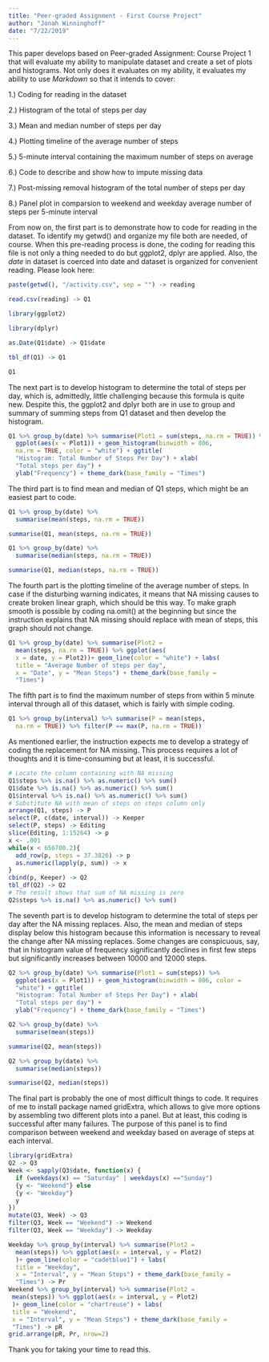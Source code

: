 ```yaml
---
title: "Peer-graded Assignment - First Course Project"
author: "Jonah Winninghoff"
date: "7/22/2019"
---
```

This paper develops based on Peer-graded Assignment: Course Project 1 that will evaluate my ability to manipulate dataset and create a set of plots and histograms. Not only does it evaluates on my ability, it evaluates my ability to use *Markdown* so that it intends to cover:

1.) Coding for reading in the dataset

2.) Histogram of the total of steps per day  

3.) Mean and median number of steps per day  

4.) Plotting timeline of the average number of steps  

5.) 5-minute interval containing the maximum number of steps on average  

6.) Code to describe and show how to impute missing data  

7.) Post-missing removal histogram of the total number of steps per day  

8.) Panel plot in comparsion to weekend and weekday average number of steps per 5-minute interval

From now on, the first part is to demonstrate how to code for reading in the dataset. To identify my getwd() and organize my file both are needed, of course. When this pre-reading process is done, the coding for reading this file is not only a thing needed to do but ggplot2, dplyr are applied. Also, the *date* in dataset is coerced into date and dataset is organized for convenient reading. Please look here:  

```r
paste(getwd(), "/activity.csv", sep = "") -> reading

read.csv(reading) -> Q1

library(ggplot2)

library(dplyr)

as.Date(Q1$date) -> Q1$date

tbl_df(Q1) -> Q1

Q1
```

The next part is to develop histogram to determine the total of steps per day, which is, admittedly, little challenging because this formula is quite new. Despite this, the ggplot2 and dplyr both are in use to group and summary of summing steps from Q1 dataset and then develop the histogram.

```r
Q1 %>% group_by(date) %>% summarise(Plot1 = sum(steps, na.rm = TRUE)) %>% 
  ggplot(aes(x = Plot1)) + geom_histogram(binwidth = 806, 
  na.rm = TRUE, color = "white") + ggtitle(
  "Histogram: Total Number of Steps Per Day") + xlab(
  "Total steps per day") + 
  ylab("Frequency") + theme_dark(base_family = "Times")

```

The third part is to find mean and median of Q1 steps, which might be an easiest part to code.

```r
Q1 %>% group_by(date) %>%
  summarise(mean(steps, na.rm = TRUE))

summarise(Q1, mean(steps, na.rm = TRUE))

Q1 %>% group_by(date) %>%
  summarise(median(steps, na.rm = TRUE))

summarise(Q1, median(steps, na.rm = TRUE))
```

The fourth part is the plotting timeline of the average number of steps. In case if the disturbing warning indicates, it means that NA missing causes to create broken linear graph, which should be this way. To make graph smooth is possible by coding na.omit() at the beginning but since the instruction explains that NA missing should replace with mean of steps, this graph should not change.

```r
Q1 %>% group_by(date) %>% summarise(Plot2 = 
  mean(steps, na.rm = TRUE)) %>% ggplot(aes(
  x = date, y = Plot2))+ geom_line(color = "white") + labs(
  title = "Average Number of steps per day", 
  x = "Date", y = "Mean Steps") + theme_dark(base_family = 
  "Times")
```

The fifth part is to find the maximum number of steps from within 5 minute interval through all of this dataset, which is fairly with simple coding.

```r
Q1 %>% group_by(interval) %>% summarise(P = mean(steps, 
  na.rm = TRUE)) %>% filter(P == max(P, na.rm = TRUE))
```

As mentioned earlier, the instruction expects me to develop a strategy of coding the replacement for NA missing. This process requires a lot of thoughts and it is time-consuming but at least, it is successful.

```r
# Locate the column containing with NA missing
Q1$steps %>% is.na() %>% as.numeric() %>% sum()
Q1$date %>% is.na() %>% as.numeric() %>% sum()
Q1$interval %>% is.na() %>% as.numeric() %>% sum()
# Substitute NA with mean of steps on steps column only
arrange(Q1, steps) -> P
select(P, c(date, interval)) -> Keeper
select(P, steps) -> Editing
slice(Editing, 1:15264) -> p
x <- .001
while(x < 656700.2){
  add_row(p, steps = 37.3826) -> p
  as.numeric(lapply(p, sum)) -> x
}
cbind(p, Keeper) -> Q2
tbl_df(Q2) -> Q2
# The result shows that sum of NA missing is zero
Q2$steps %>% is.na() %>% as.numeric() %>% sum()
```

The seventh part is to develop histogram to determine the total of steps per day after the NA missing replaces. Also, the mean and median of steps display below this histogram because this information is necessary to reveal the change after NA missing replaces. Some changes are conspicuous, say, that in histogram value of frequency significantly declines in first few steps but significantly increases between 10000 and 12000 steps.

```r
Q2 %>% group_by(date) %>% summarise(Plot1 = sum(steps)) %>% 
  ggplot(aes(x = Plot1)) + geom_histogram(binwidth = 806, color = 
  "white") + ggtitle(
  "Histogram: Total Number of Steps Per Day") + xlab(
  "Total steps per day") + 
  ylab("Frequency") + theme_dark(base_family = "Times")

Q2 %>% group_by(date) %>%
  summarise(mean(steps))

summarise(Q2, mean(steps))

Q2 %>% group_by(date) %>%
  summarise(median(steps))

summarise(Q2, median(steps))
```

The final part is probably the one of most difficult things to code. It requires of me to install package named gridExtra, which allows to give more options by assembling two different plots into a panel. But at least, this coding is successful after many failures. The purpose of this panel is to find comparison between weekend and weekday based on average of steps at each interval.

```r
library(gridExtra)
Q2 -> Q3
Week <- sapply(Q3$date, function(x) {
  if (weekdays(x) == "Saturday" | weekdays(x) =="Sunday") 
  {y <- "Weekend"} else 
  {y <- "Weekday"}
  y
})
mutate(Q3, Week) -> Q3
filter(Q3, Week == "Weekend") -> Weekend
filter(Q3, Week == "Weekday") -> Weekday

Weekday %>% group_by(interval) %>% summarise(Plot2 = 
  mean(steps)) %>% ggplot(aes(x = interval, y = Plot2)
  )+ geom_line(color = "cadetblue1") + labs(
  title = "Weekday", 
  x = "Interval", y = "Mean Steps") + theme_dark(base_family = 
  "Times") -> Pr
Weekend %>% group_by(interval) %>% summarise(Plot2 = 
 mean(steps)) %>% ggplot(aes(x = interval, y = Plot2)
 )+ geom_line(color = "chartreuse") + labs(
 title = "Weekend", 
 x = "Interval", y = "Mean Steps") + theme_dark(base_family = 
 "Times") -> pR
grid.arrange(pR, Pr, nrow=2)
```

Thank you for taking your time to read this.